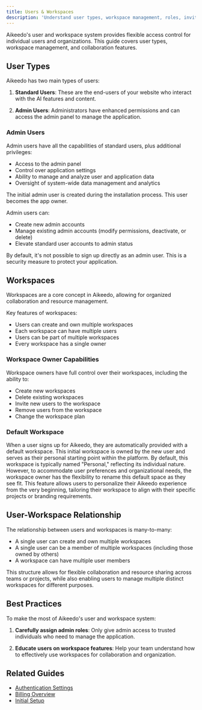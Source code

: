```yaml
---
title: Users & Workspaces
description: 'Understand user types, workspace management, roles, invitations, and multi-tenant architecture in Aikeedo for organizational access control.'
---
```


Aikeedo's user and workspace system provides flexible access control for individual users and organizations. This guide covers user types, workspace management, and collaboration features.

## User Types

Aikeedo has two main types of users:

1. **Standard Users**: These are the end-users of your website who interact with the AI features and content.

2. **Admin Users**: Administrators have enhanced permissions and can access the admin panel to manage the application.

### Admin Users

Admin users have all the capabilities of standard users, plus additional privileges:

- Access to the admin panel
- Control over application settings 
- Ability to manage and analyze user and application data
- Oversight of system-wide data management and analytics

<Note>
The initial admin user is created during the installation process. This user becomes the app owner.
</Note>

Admin users can:
- Create new admin accounts
- Manage existing admin accounts (modify permissions, deactivate, or delete)
- Elevate standard user accounts to admin status

<Warning>
By default, it's not possible to sign up directly as an admin user. This is a security measure to protect your application.
</Warning>

## Workspaces

Workspaces are a core concept in Aikeedo, allowing for organized collaboration and resource management.

Key features of workspaces:

- Users can create and own multiple workspaces
- Each workspace can have multiple users
- Users can be part of multiple workspaces
- Every workspace has a single owner

### Workspace Owner Capabilities

Workspace owners have full control over their workspaces, including the ability to:

- Create new workspaces
- Delete existing workspaces
- Invite new users to the workspace
- Remove users from the workspace
- Change the workspace plan

### Default Workspace

When a user signs up for Aikeedo, they are automatically provided with a default workspace. This initial workspace is owned by the new user and serves as their personal starting point within the platform. By default, this workspace is typically named "Personal," reflecting its individual nature. However, to accommodate user preferences and organizational needs, the workspace owner has the flexibility to rename this default space as they see fit. This feature allows users to personalize their Aikeedo experience from the very beginning, tailoring their workspace to align with their specific projects or branding requirements.

## User-Workspace Relationship

The relationship between users and workspaces is many-to-many:

- A single user can create and own multiple workspaces
- A single user can be a member of multiple workspaces (including those owned by others)
- A workspace can have multiple user members

This structure allows for flexible collaboration and resource sharing across teams or projects, while also enabling users to manage multiple distinct workspaces for different purposes.

## Best Practices

To make the most of Aikeedo's user and workspace system:

1. **Carefully assign admin roles**: Only give admin access to trusted individuals who need to manage the application.

2. **Educate users on workspace features**: Help your team understand how to effectively use workspaces for collaboration and organization.


## Related Guides

- [Authentication Settings](/authentication/accounts-settings)
- [Billing Overview](/billing/overview)
- [Initial Setup](/setup/initial-setup)
